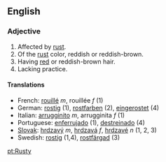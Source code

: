==English==
===Adjective===
# Affected by [[rust]].
# Of the [[rust]] color, reddish or reddish-brown.
# Having [[red]] or reddish-brown hair.
# Lacking practice.

====Translations====
*French: [[rouillé]] ''m'', rouillée ''f'' (1)
*German: [[rostig]] (1), [[rostfarben]] (2), [[eingerostet]] (4)
*Italian: [[arrugginito]] ''m'', arrugginita ''f'' (1)
*Portuguese: [[enferrujado]] (1), [[destreinado]] (4)
*[[Slovak]]: [[hrdzavý]] ''m'', [[hrdzavá]] ''f'', [[hrdzavé]] ''n'' (1, 2, 3)
*Swedish: [[rostig]] (1,4), [[rostfärgad]] (3)

[[pt:Rusty]]